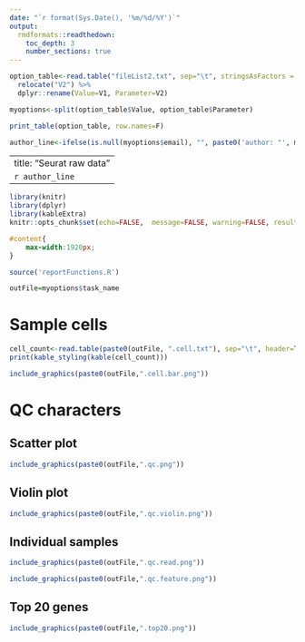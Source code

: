 ```yaml
---
date: "`r format(Sys.Date(), '%m/%d/%Y')`"
output: 
  rmdformats::readthedown:
    toc_depth: 3
    number_sections: true
---
```


```r
option_table<-read.table("fileList2.txt", sep="\t", stringsAsFactors = F) %>% 
  relocate("V2") %>% 
  dplyr::rename(Value=V1, Parameter=V2)

myoptions<-split(option_table$Value, option_table$Parameter)

print_table(option_table, row.names=F)

author_line<-ifelse(is.null(myoptions$email), "", paste0('author: "', myoptions$email, '"'))
```

---
title: "Seurat raw data"
`r author_line`
---

```r
library(knitr)
library(dplyr)
library(kableExtra)
knitr::opts_chunk$set(echo=FALSE,  message=FALSE, warning=FALSE, results = 'asis', fig.width=7, fig.height = 7,tidy = TRUE, tidy.opts = list(comment = FALSE))
```

```css
#content{
    max-width:1920px;
}
```

```r
source('reportFunctions.R')

outFile=myoptions$task_name
```

# Sample cells

```r
cell_count<-read.table(paste0(outFile, ".cell.txt"), sep="\t", header=T)
print(kable_styling(kable(cell_count)))
```

```r
include_graphics(paste0(outFile,".cell.bar.png"))
```

# QC characters

## Scatter plot

```r
include_graphics(paste0(outFile,".qc.png"))
```

## Violin plot

```r
include_graphics(paste0(outFile,".qc.violin.png"))
```

## Individual samples

```r
include_graphics(paste0(outFile,".qc.read.png"))
```

```r
include_graphics(paste0(outFile,".qc.feature.png"))
```

## Top 20 genes

```r
include_graphics(paste0(outFile,".top20.png"))
```
